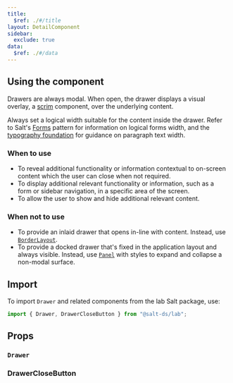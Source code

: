 ```yaml
---
title:
  $ref: ./#/title
layout: DetailComponent
sidebar:
  exclude: true
data:
  $ref: ./#/data
---
```


## Using the component

Drawers are always modal. When open, the drawer displays a visual overlay, a [scrim](/salt/components/scrim) component, over the underlying content.

Always set a logical width suitable for the content inside the drawer. Refer to Salt's [Forms](/salt/patterns/forms) pattern for information on logical forms width, and the [typography foundation](/salt/foundations/typography) for guidance on paragraph text width.

### When to use

- To reveal additional functionality or information contextual to on-screen content which the user can close when not required.
- To display additional relevant functionality or information, such as a form or sidebar navigation, in a specific area of the screen.
- To allow the user to show and hide additional relevant content.

### When not to use

- To provide an inlaid drawer that opens in-line with content. Instead, use [`BorderLayout`](../border-layout).
- To provide a docked drawer that's fixed in the application layout and always visible. Instead, use [`Panel`](../panel) with styles to expand and collapse a non-modal surface.

## Import

To import `Drawer` and related components from the lab Salt package, use:

```js
import { Drawer, DrawerCloseButton } from "@salt-ds/lab";
```

## Props

### `Drawer`

<PropsTable packageName="lab" componentName="Drawer" />

### DrawerCloseButton

<PropsTable packageName="lab" componentName="DrawerCloseButton" />
